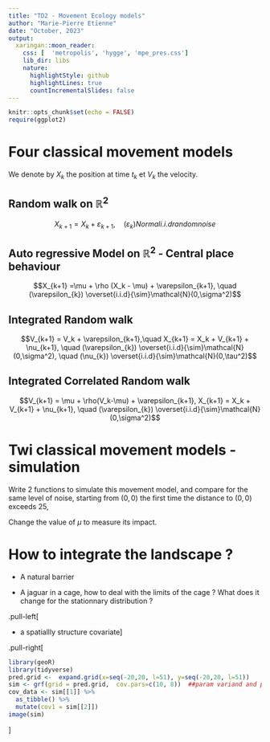 ```yaml
---
title: "TD2 - Movement Ecology models"
author: "Marie-Pierre Etienne"
date: "October, 2023"
output: 
  xaringan::moon_reader:
    css: [  'metropolis', 'hygge', 'mpe_pres.css']
    lib_dir: libs
    nature:
      highlightStyle: github
      highlightLines: true
      countIncrementalSlides: false
---
```


```r
knitr::opts_chunk$set(echo = FALSE)
require(ggplot2)
```


# Four classical movement models
We denote by $X_k$ the position at time $t_k$ et $V_k$ the velocity.

## Random walk on $\mathbb{R}^2$

$$X_{k+1} = X_k + \varepsilon_{k+1}, \quad (\varepsilon_{k}) Normal i.i.d random noise$$
  
## Auto regressive Model on $\mathbb{R}^2$ - Central place behaviour

$$X_{k+1} =\mu +  \rho (X_k - \mu)  + \varepsilon_{k+1}, \quad (\varepsilon_{k}) \overset{i.i.d}{\sim}\mathcal{N}(0,\sigma^2)$$
  
## Integrated Random walk 
  
$$V_{k+1} = V_k + \varepsilon_{k+1},\quad  X_{k+1} = X_k +  V_{k+1} + \nu_{k+1}, \quad (\varepsilon_{k}) \overset{i.i.d}{\sim}\mathcal{N}(0,\sigma^2), \quad (\nu_{k}) \overset{i.i.d}{\sim}\mathcal{N}(0,\tau^2)$$
  
## Integrated Correlated Random walk 
  
$$V_{k+1} = \mu + \rho(V_k-\mu) + \varepsilon_{k+1}, X_{k+1} = X_k +  V_{k+1} + \nu_{k+1}, \quad (\varepsilon_{k}) \overset{i.i.d}{\sim}\mathcal{N}(0,\sigma^2)$$
  
  
# Twi classical movement models - simulation

Write 2 functions to simulate this movement model, and compare for the same level of noise, starting from $(0,0)$ the first time the distance to $(0,0)$ exceeds $25$,

Change the value of $\mu$ to measure its impact.

# How to integrate the landscape ?

* A natural barrier

* A jaguar in a cage, how to deal with the limits of the cage ? What does it change for the stationnary distribution ?

.pull-left[

* a spatiallly structure covariate]

.pull-right[

```r
library(geoR)
library(tidyverse)
pred.grid <-  expand.grid(x=seq(-20,20, l=51), y=seq(-20,20, l=51))
sim <- grf(grid = pred.grid,  cov.pars=c(10, 8))  ##param variand and portee
cov_data <- sim[[1]] %>% 
  as_tibble() %>% 
  mutate(cov1 = sim[[2]])  
image(sim)
```
]
